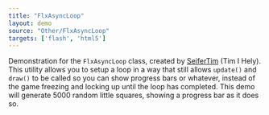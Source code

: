 ```yaml
---
title: "FlxAsyncLoop"
layout: demo
source: "Other/FlxAsyncLoop"
targets: ['flash', 'html5']
---
```

Demonstration for the `FlxAsyncLoop` class, created by [SeiferTim](http://tims-world.com/) (Tim I Hely).
This utility allows you to setup a loop in a way that still allows `update()` and `draw()` to be called so you can show progress bars or whatever, instead of the game freezing and locking up until the loop has completed.
This demo will generate 5000 random little squares, showing a progress bar as it does so.
